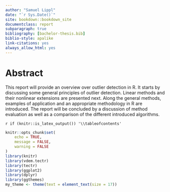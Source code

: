 ```yaml
--- 
author: "Samuel Lippl"
date: "`r Sys.Date()`"
site: bookdown::bookdown_site
documentclass: report
subparagraph: true
bibliography: [bachelor-thesis.bib]
biblio-style: apalike
link-citations: yes
always_allow_html: yes
---
```


# Abstract {-}

This report will provide an overview over outlier detection in R. It starts by discussing some general principles of outlier detection. Linear methods and their nonlinear extensions are presented next. Along the general methods, examples of application and an appropriate methodology in R are introduced. The report will be concluded by a discussion of method evaluation as well as a comparison of the different introduced algorithms.

`r if (knitr::is_latex_output()) '\\tableofcontents'`

```r
knitr::opts_chunk$set(
	echo = TRUE,
	message = FALSE,
	warning = FALSE
)
library(knitr)
library(vdem.tectr)
library(tectr)
library(ggplot2)
library(dplyr)
library(ggthemes)
my_theme <- theme(text = element_text(size = 17))
```